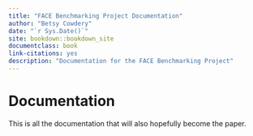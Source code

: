 ```yaml
--- 
title: "FACE Benchmarking Project Documentation"
author: "Betsy Cowdery"
date: "`r Sys.Date()`"
site: bookdown::bookdown_site
documentclass: book
link-citations: yes
description: "Documentation for the FACE Benchmarking Project"
---
```


# Documentation {-}

This is all the documentation that will also hopefully become the paper. 
